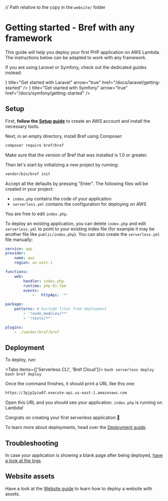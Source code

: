 // Path relative to the copy in the `website/` folder

<NextSeo description="Run PHP serverless on AWS Lambda using Bref." />

# Getting started - Bref with any framework

This guide will help you deploy your first PHP application on AWS Lambda. The instructions below can be adapted to work with any framework.

If you are using Laravel or Symfony, check out the dedicated guides instead:

<Cards num={2}>
    <Card icon={<LaravelIcon />} title="Get started with Laravel" arrow="true" href="/docs/laravel/getting-started" />
    <Card icon={<SymfonyIcon />} title="Get started with Symfony" arrow="true" href="/docs/symfony/getting-started" />
</Cards>

## Setup

First, **follow the [Setup guide](../setup.mdx)** to create an AWS account and install the necessary tools.

Next, in an empty directory, install Bref using Composer:

```bash
composer require bref/bref
```

Make sure that the version of Bref that was installed is 1.0 or greater.

Then let's start by initializing a new project by running:

```bash
vendor/bin/bref init
```

Accept all the defaults by pressing "Enter". The following files will be created in your project:

- `index.php` contains the code of your application
- `serverless.yml` contains the configuration for deploying on AWS

You are free to edit `index.php`.

To deploy an existing application, you can delete `index.php` and edit `serverless.yml` to point to your existing index file (for example it may be another file like `public/index.php`). You can also create the `serverless.yml` file manually:

```yml filename="serverless.yml"
service: app
provider:
    name: aws
    region: us-east-1

functions:
    web:
        handler: index.php
        runtime: php-81-fpm
        events:
            -   httpApi: '*'

package:
    patterns: # Exclude files from deployment
        - '!node_modules/**'
        - '!tests/**'

plugins:
    - ./vendor/bref/bref
```

## Deployment

To deploy, run:

<Tabs items={['Serverless CLI', 'Bref Cloud']}>
    <Tab>
        ```bash
        serverless deploy
        ```
    </Tab>
    <Tab>
        ```bash
        bref deploy
        ```
    </Tab>
</Tabs>

Once the command finishes, it should print a URL like this one:

```sh
https://3pjp2yiw97.execute-api.us-east-1.amazonaws.com
```

Open this URL and you should see your application: `index.php` is running on Lambda!

Congrats on creating your first serverless application 🎉

To learn more about deployments, head over the [Deployment guide](../deploy.mdx).

## Troubleshooting

In case your application is showing a blank page after being deployed, [have a look at the logs](../environment/logs.md).

## Website assets

Have a look at the [Website guide](../use-cases/websites.mdx) to learn how to deploy a website with assets.
